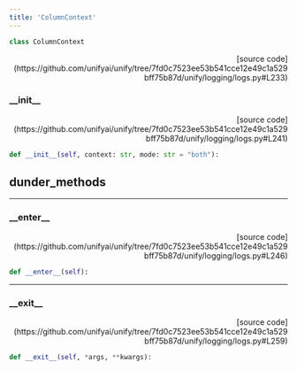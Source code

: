 ```yaml
---
title: 'ColumnContext'
---
```


```python
class ColumnContext
```

<p align="right">[source code](https://github.com/unifyai/unify/tree/7fd0c7523ee53b541cce12e49c1a529bff75b87d/unify/logging/logs.py#L233)</p>



### \_\_init\_\_

<p align="right">[source code](https://github.com/unifyai/unify/tree/7fd0c7523ee53b541cce12e49c1a529bff75b87d/unify/logging/logs.py#L241)</p>

```python
def __init__(self, context: str, mode: str = "both"):
```



## dunder_methods

---

### \_\_enter\_\_

<p align="right">[source code](https://github.com/unifyai/unify/tree/7fd0c7523ee53b541cce12e49c1a529bff75b87d/unify/logging/logs.py#L246)</p>

```python
def __enter__(self):
```



---

### \_\_exit\_\_

<p align="right">[source code](https://github.com/unifyai/unify/tree/7fd0c7523ee53b541cce12e49c1a529bff75b87d/unify/logging/logs.py#L259)</p>

```python
def __exit__(self, *args, **kwargs):
```

